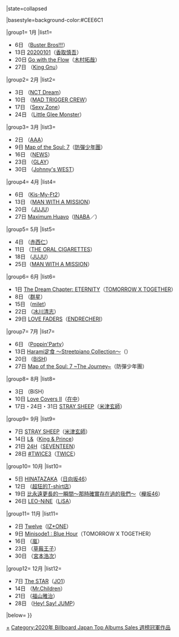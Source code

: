 {{Navbox
|bodyclass=hlist
|name= Billboard JAPAN Top Albums Sales 週榜冠軍 (2020年)
|title= [[日本告示牌|Billboard JAPAN]] Top Albums Sales 週榜冠軍作品及獲得者{{#if:{{{1|}}}|（{{{1|}}}）|}}
|state=<includeonly>collapsed</includeonly>

|basestyle=background-color:#CEE6C1

|group1= 1月
|list1= 
* 6日 {{link-ja|Buster Bros!!! -Before The 2nd D.R.B-|ヒプノシスマイクのディスコグラフィ#Buster Bros!!!『Buster Bros!!! -Before The 2nd D.R.B-』}}（[[催眠麥克風|Buster Bros!!!]]）
* 13日 [[20200101]]（[[香取慎吾]]）
* 20日 [[Go with the Flow]]（[[木村拓哉]]）
* 27日 {{link-ja|CEREMONY (King Gnu專輯)|CEREMONY|CEREMONY}}（[[King Gnu]]）

|group2= 2月
|list2= 
* 3日 {{link-ja|CTHE DREAM|THE DREAM (アルバム)|}}（[[NCT Dream]]）
* 10日 {{link-ja|MAD TRIGGER CREW -Before The 2nd D.R.B-|ヒプノシスマイクのディスコグラフィ#MAD TRIGGER CREW『MAD TRIGGER CREW -Before The 2nd D.R.B-』}}（[[催眠麥克風|MAD TRIGGER CREW]]）
* 17日 {{link-ja|POP×STEP!?|POP×STEP!?}}（[[Sexy Zone]]）
* 24日 {{link-ja|BRIGHT NEW WORLD|BRIGHT NEW WORLD}}（[[Little Glee Monster]]）

|group3= 3月
|list3= 
* 2日 {{link-ja|AAA 15th Anniversary All Time Best -thanx AAA lot-|AAA 15th Anniversary All Time Best -thanx AAA lot-}}（[[AAA (團體)|AAA]]）
* 9日 [[Map of the Soul: 7]]（[[防彈少年團]]）
* 16日 {{link-ja|STORY (NEWS專輯)|STORY (NEWSのアルバム)|STORY}}（[[NEWS]]）
* 23日 {{link-ja|REVIEW II -BEST OF GLAY-|REVIEW II -BEST OF GLAY-}}（[[GLAY]]）
* 30日 {{link-ja|W trouble|W trouble}}（[[Johnny's WEST]]）

|group4= 4月
|list4= 
* 6日 {{link-ja|To-y2|To-y2}}（[[Kis-My-Ft2]]）
* 13日 {{link-ja|MAN WITH A "B-SIDES & COVERS" MISSION|MAN WITH A "B-SIDES & COVERS" MISSION}}（[[MAN WITH A MISSION]]）
* 20日 {{link-ja|YOUR STORY (JUJU專輯)|YOUR STORY (JUJUのアルバム)|YOUR STORY}}（[[JUJU]]）
* 27日 [[Maximum Huavo]]（[[稻葉浩志|INABA]]／{{link-en|SALAS|Stevie Salas}}）

|group5= 5月
|list5=
* 4日 {{link-ja|OUR BEST (赤西仁專輯)|OUR BEST (赤西仁のアルバム)|OUR BEST}}（[[赤西仁]]）
* 11日 {{link-ja|SUCK MY WORLD|SUCK MY WORLD}}（[[THE ORAL CIGARETTES]]）
* 18日 {{link-ja|YOUR STORY (JUJU專輯)|YOUR STORY (JUJUのアルバム)|YOUR STORY}}（[[JUJU]]）
* 25日{{link-ja|MAN WITH A "REMIX" MISSION|MAN WITH A "REMIX" MISSION}}（[[MAN WITH A MISSION]]）

|group6= 6月
|list6= 
* 1日 [[The Dream Chapter: ETERNITY]]（[[TXT (組合)|TOMORROW X TOGETHER]]）
* 8日 {{link-ja|BanG Dream!音樂作品列表|BanG Dream!のディスコグラフィ|BanG Dream!少女樂團派對!翻唱曲合輯Vol.4}}（[[BanG Dream!|群星]]）
* 15日 {{link-ja|eyes (milet專輯)|eyes (miletのアルバム)|eyes}}（[[milet]]）
* 22日 {{link-ja|Papillon－Bohemian Rhapsody－|Papillon -ボヘミアン・ラプソディ-}}（[[冰川清志]]）
* 29日 [[LOVE FADERS]]（[[堂本剛|ENDRECHERI]]）

|group7= 7月
|list7= 
* 6日 {{link-ja|Breakthrough!|BanG Dream!のディスコグラフィ#Breakthrough!}}（[[BanG Dream!#Poppin'Party|Poppin'Party]]）
* 13日 [[Harami定食 〜Streetpiano Collection〜]]（{{link-ja|Harami醬|ハラミちゃん}}）
* 20日 {{link-ja|FOR LiVE -BiSH BEST-|FOR LiVE -BiSH BEST-}}（[[BiSH]]）
* 27日 [[Map of the Soul: 7 ~The Journey~]]（防彈少年團）

|group8= 8月
|list8= 
* 3日 {{link-ja|LETTERS|LETTERS}}（BiSH）
* 10日 [[Love Covers Ⅱ]]（[[金在中|在中]]）
* 17日・24日・31日 [[STRAY SHEEP]]（[[米津玄師]]）

|group9= 9月
|list9= 
* 7日 [[STRAY SHEEP]]（[[米津玄師]]）
* 14日 [[L&]]（[[King & Prince]]）
* 21日 [[24H]]（[[SEVENTEEN]]）
* 28日 [[＃TWICE3|#TWICE3]]（[[TWICE]]）

|group10= 10月
|list10= 
* 5日 [[HINATAZAKA]]（[[日向坂46]]）
* 12日 {{link-ja|You need the Tank-top}}（[[超狂的T-shirt店]]）
* 19日 [[比永遠更長的一瞬間～那時確實存在過的我們～]]（[[櫸坂46]]）
* 26日 [[LEO-NiNE]]（[[LiSA]]）

|group11= 11月
|list11= 
* 2日 [[Twelve (IZ*ONE專輯)|Twelve]]（[[IZ*ONE]]）
* 9日 [[Minisode1 : Blue Hour]]（TOMORROW X TOGETHER）
* 16日 {{link-ja|This is 嵐|This is 嵐}}（[[嵐]]）
* 23日 {{link-ja|Strawberry Prince|Strawberry Prince}}（[[草莓王子]]）
* 30日 {{link-ja|ROMANCE|ROMANCE (宮本浩次のアルバム)}}（[[宮本浩次]]）

|group12= 12月
|list12= 
* 7日 [[The STAR (專輯)|The STAR]]（[[JO1]]）
* 14日 {{link-ja|SOUNDTRACKS|SOUNDTRACKS}}（[[Mr.Children]]）
* 21日 {{link-ja|AKIRA (專輯)|AKIRA (アルバム)|AKIRA}}（[[福山雅治]]）
* 28日 {{link-ja|Fab! -Music speaks.-|Fab! -Music speaks.-}}（[[Hey! Say! JUMP]]）

|below={{Billboard JAPAN 專輯週榜冠軍／年份別模板}}
}}<noinclude>[[Category:2020年 Billboard Japan Top Albums Sales 週榜冠軍作品|+]]</noinclude>
<includeonly>[[Category:2020年 Billboard Japan Top Albums Sales 週榜冠軍作品]]</includeonly>